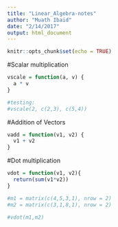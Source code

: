 ```yaml
---
title: "Linear_Algebra-notes"
author: "Muath Ibaid"
date: "2/14/2017"
output: html_document
---
```


```r
knitr::opts_chunk$set(echo = TRUE)
```


#Scalar multiplication

```r
vscale = function(a, v) {
  a * v 
}

#testing: 
#vscale(2, c(2,3), c(5,4))

```

#Addition of Vectors
```r
vadd = function(v1, v2) {
  v1 + v2 
}

```


#Dot multiplication
```r
vdot = function(v1, v2){
  return(sum(v1*v2))
}

#m1 = matrix(c(4,5,3,1), nrow = 2)
#m2 = matrix(c(3,1,8,1), nrow = 2)

#vdot(m1,m2)
```






